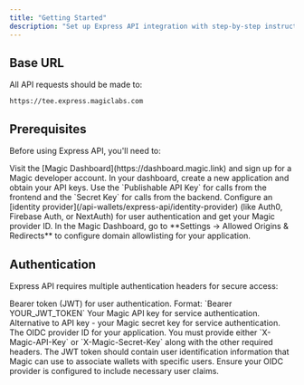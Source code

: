 ```yaml
---
title: "Getting Started"
description: "Set up Express API integration with step-by-step instructions for account creation, authentication configuration, and API key setup."
---
```


## Base URL

All API requests should be made to:

```
https://tee.express.magiclabs.com
```

## Prerequisites

Before using Express API, you'll need to:

<Steps>
<Step title="Create a Magic Account">
Visit the [Magic Dashboard](https://dashboard.magic.link) and sign up for a Magic developer account.
</Step>

<Step title="Create an Application">
In your dashboard, create a new application and obtain your API keys. Use the `Publishable API Key` for calls from the frontend and the `Secret Key` for calls from the backend.
</Step>

<Step title="Configure an Identity Provider">
Configure an [identity provider](/api-wallets/express-api/identity-provider) (like Auth0, Firebase Auth, or NextAuth) for user authentication and get your Magic provider ID.
</Step>

<Step title="Configure Allowlisting">
In the Magic Dashboard, go to **Settings → Allowed Origins & Redirects** to configure domain allowlisting for your application.
</Step>
</Steps>

## Authentication

Express API requires multiple authentication headers for secure access:

<ParamField header="Authorization" type="string" required>
Bearer token (JWT) for user authentication. Format: `Bearer YOUR_JWT_TOKEN`
</ParamField>

<ParamField header="X-Magic-API-Key" type="string">
Your Magic API key for service authentication.
</ParamField>

<ParamField header="X-Magic-Secret-Key" type="string">
Alternative to API key - your Magic secret key for service authentication.
</ParamField>

<ParamField header="X-OIDC-Provider-ID" type="string" required>
The OIDC provider ID for your application.
</ParamField>

<Warning>
You must provide either `X-Magic-API-Key` or `X-Magic-Secret-Key` along with the other required headers.
</Warning>

<Tip>
The JWT token should contain user identification information that Magic can use to associate wallets with specific users. Ensure your OIDC provider is configured to include necessary user claims.
</Tip>
